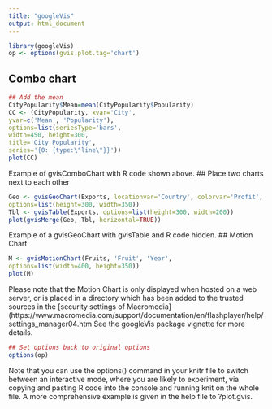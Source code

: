 ```yaml
---
title: "googleVis"
output: html_document
---
```


```r
library(googleVis)
op <- options(gvis.plot.tag='chart')
```

## Combo chart
```r
## Add the mean
CityPopularity$Mean=mean(CityPopularity$Popularity)
CC <- (CityPopularity, xvar='City',
yvar=c('Mean', 'Popularity'),
options=list(seriesType='bars',
width=450, height=300,
title='City Popularity',
series='{0: {type:\"line\"}}'))
plot(CC)
```
Example of gvisComboChart with R code shown above.
## Place two charts next to each other
```r
Geo <- gvisGeoChart(Exports, locationvar='Country', colorvar='Profit',
options=list(height=300, width=350))
Tbl <- gvisTable(Exports, options=list(height=300, width=200))
plot(gvisMerge(Geo, Tbl, horizontal=TRUE))
``````
Example of a gvisGeoChart with gvisTable and R code hidden.
## Motion Chart
```r
M <- gvisMotionChart(Fruits, 'Fruit', 'Year',
options=list(width=400, height=350))
plot(M)
```
Please note that the Motion Chart is only displayed when hosted on a
web server, or is placed in a directory which has been added to the
trusted sources in the [security settings of Macromedia]
(https://www.macromedia.com/support/documentation/en/flashplayer/help/settings_manager04.htm
See the googleVis package vignette for more details.
```r
## Set options back to original options
options(op)
```
Note that you can use the options() command in your knitr file to switch between
an interactive mode, where you are likely to experiment, via copying and pasting R
code into the console and running knit on the whole file.
A more comprehensive example is given in the help file to ?plot.gvis.